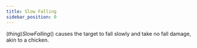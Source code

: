 ```yaml
---
title: Slow Falling
sidebar_position: 0
---
```



$(thing)Slow Falling$() causes the target to fall slowly and take no fall damage, akin to a chicken.

